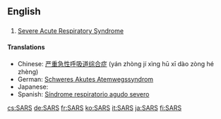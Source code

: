 {{also|sars}}
==English==

==={{acronym}}===
{{en-noun|-}}

# {{pathology}} [[severe acute respiratory syndrome|Severe Acute Respiratory Syndrome]]

====Translations====
* Chinese: [[严重急性呼吸道综合症]] (yán zhòng jí xìng hū xī dào zòng hé zhèng)
* German: [[Schweres Akutes Atemwegssyndrom]]
* Japanese: {{t-|ja|重症急性呼吸器症候群}}
* Spanish: [[Síndrome respiratorio agudo severo]]

[[cs:SARS]]
[[de:SARS]]
[[fr:SARS]]
[[ko:SARS]]
[[it:SARS]]
[[ja:SARS]]
[[fi:SARS]]